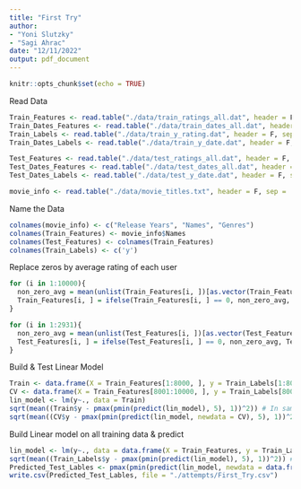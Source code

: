 ```yaml
---
title: "First Try"
author: 
- "Yoni Slutzky"
- "Sagi Ahrac"
date: "12/11/2022"
output: pdf_document
---
```


```r
knitr::opts_chunk$set(echo = TRUE)
```

Read Data
```r
Train_Features <- read.table("./data/train_ratings_all.dat", header = F, sep = "\t")
Train_Dates_Features <- read.table("./data/train_dates_all.dat", header = F, sep = "\t")
Train_Labels <- read.table("./data/train_y_rating.dat", header = F, sep = "\t")
Train_Dates_Labels <- read.table("./data/train_y_date.dat", header = F, sep = "\t")

Test_Features <- read.table("./data/test_ratings_all.dat", header = F, sep = "\t")
Test_Dates_Features <- read.table("./data/test_dates_all.dat", header = F, sep = "\t")
Test_Dates_Labels <- read.table("./data/test_y_date.dat", header = F, sep = "\t")

movie_info <- read.table("./data/movie_titles.txt", header = F, sep = ',')
```

Name the Data
```r
colnames(movie_info) <- c("Release Years", "Names", "Genres")
colnames(Train_Features) <- movie_info$Names
colnames(Test_Features) <- colnames(Train_Features)
colnames(Train_Labels) <- c('y')
```

Replace zeros by average rating of each user
```r
for (i in 1:10000){
  non_zero_avg = mean(unlist(Train_Features[i, ])[as.vector(Train_Features[i, ] != 0)])
  Train_Features[i, ] = ifelse(Train_Features[i, ] == 0, non_zero_avg, Train_Features[i, ])
}

for (i in 1:2931){
  non_zero_avg = mean(unlist(Test_Features[i, ])[as.vector(Test_Features[i, ] != 0)])
  Test_Features[i, ] = ifelse(Test_Features[i, ] == 0, non_zero_avg, Test_Features[i, ])
}
```

Build & Test Linear Model
```r
Train <- data.frame(X = Train_Features[1:8000, ], y = Train_Labels[1:8000, ])
CV <- data.frame(X = Train_Features[8001:10000, ], y = Train_Labels[8001:10000, ])
lin_model <- lm(y~., data = Train)
sqrt(mean((Train$y - pmax(pmin(predict(lin_model), 5), 1))^2)) # In sample RMSE
sqrt(mean((CV$y - pmax(pmin(predict(lin_model, newdata = CV), 5), 1))^2))
```

Build Linear model on all training data & predict
```r
lin_model <- lm(y~., data = data.frame(X = Train_Features, y = Train_Labels))
sqrt(mean((Train_Labels$y - pmax(pmin(predict(lin_model), 5), 1))^2)) # In sample RMSE
Predicted_Test_Lables <- pmax(pmin(predict(lin_model, newdata = data.frame(X = Test_Features)), 5), 1)
write.csv(Predicted_Test_Lables, file = "./attempts/First_Try.csv")
```

